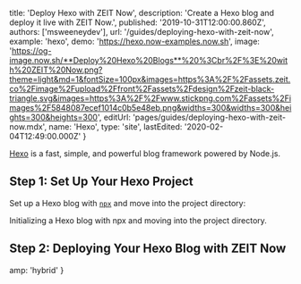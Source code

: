 
  title: 'Deploy Hexo with ZEIT Now',
  description: 'Create a Hexo blog and deploy it live with ZEIT Now.',
  published: '2019-10-31T12:00:00.860Z',
  authors: ['msweeneydev'],
  url: '/guides/deploying-hexo-with-zeit-now',
  example: 'hexo',
  demo: 'https://hexo.now-examples.now.sh',
  image:
    'https://og-image.now.sh/**Deploy%20Hexo%20Blogs**%20%3Cbr%2F%3E%20with%20ZEIT%20Now.png?theme=light&md=1&fontSize=100px&images=https%3A%2F%2Fassets.zeit.co%2Fimage%2Fupload%2Ffront%2Fassets%2Fdesign%2Fzeit-black-triangle.svg&images=https%3A%2F%2Fwww.stickpng.com%2Fassets%2Fimages%2F5848087ecef1014c0b5e48eb.png&widths=300&widths=300&heights=300&heights=300',
  editUrl: 'pages/guides/deploying-hexo-with-zeit-now.mdx',
  name: 'Hexo',
  type: 'site',
  lastEdited: '2020-02-04T12:49:00.000Z'
}

[Hexo](https://hexo.io/) is a fast, simple, and powerful blog framework powered by Node.js.

## Step 1: Set Up Your Hexo Project

Set up a Hexo blog with [`npx`](https://www.npmjs.com/package/npx) and move into the project directory:

<Snippet dark text="npx hexo init my-hexo-blog && cd my-hexo-blog" />
<Caption>Initializing a Hexo blog with <Link href="https://www.npmjs.com/package/npx">npx</Link> and moving into the project directory.</Caption>

## Step 2: Deploying Your Hexo Blog with ZEIT Now

<DeploySection meta={meta} />


  amp: 'hybrid'
}
